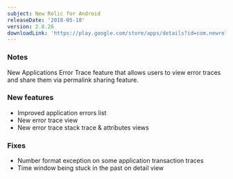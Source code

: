 ```yaml
---
subject: New Relic for Android
releaseDate: '2018-05-18'
version: 2.8.26
downloadLink: 'https://play.google.com/store/apps/details?id=com.newrelic.rpm&hl=en'
---
```


### Notes

New Applications Error Trace feature that allows users to view error traces and share them via permalink sharing feature.

### New features

* Improved application errors list
* New error trace view
* New error trace stack trace & attributes views

### Fixes

* Number format exception on some application transaction traces
* Time window being stuck in the past on detail view
